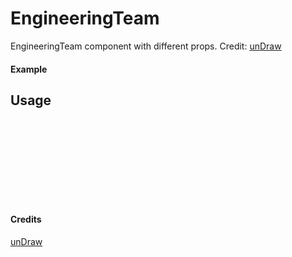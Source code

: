 
<Meta of={EngineeringTeam} title="unDraw/EngineeringTeam" />

# EngineeringTeam

EngineeringTeam component with different props.
Credit: [unDraw](https://undraw.co/illustrations)

#### Example

<Canvas of={EngineeringTeam.Primary} />

## Usage

```ts
import { EngineeringTeam } from "yadl-ui";

const Example = () => {
  return (
      <EngineeringTeam />
  );
};

export default Example;
```

#### Credits
[unDraw](https://undraw.co/illustrations)
